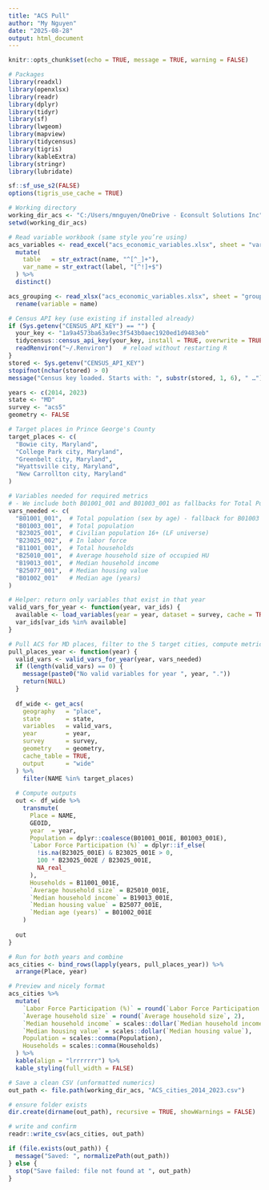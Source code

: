---
title: "ACS Pull"
author: "My Nguyen"
date: "2025-08-28"
output: html_document
---

```{r setup, include=FALSE}
knitr::opts_chunk$set(echo = TRUE, message = TRUE, warning = FALSE)
```

```{r}

# Packages
library(readxl)
library(openxlsx)
library(readr)
library(dplyr)
library(tidyr)
library(sf)
library(lwgeom)
library(mapview)
library(tidycensus)
library(tigris)
library(kableExtra)
library(stringr)
library(lubridate)

sf::sf_use_s2(FALSE)
options(tigris_use_cache = TRUE)

```

```{r}
# Working directory
working_dir_acs <- "C:/Users/mnguyen/OneDrive - Econsult Solutions Inc"
setwd(working_dir_acs)
```

```{r}
# Read variable workbook (same style you’re using)
acs_variables <- read_excel("acs_economic_variables.xlsx", sheet = "variables") %>% 
  mutate(
    table   = str_extract(name, "^[^_]+"),
    var_name = str_extract(label, "[^!]+$")
  ) %>% 
  distinct()

acs_grouping <- read_xlsx("acs_economic_variables.xlsx", sheet = "grouping") %>% 
  rename(variable = name)
```

```{r}
# Census API key (use existing if installed already)
if (Sys.getenv("CENSUS_API_KEY") == "") {
  your_key <- "1a9a4573ba63a9ec3f543b0aec1920ed1d9483eb"
  tidycensus::census_api_key(your_key, install = TRUE, overwrite = TRUE)
  readRenviron("~/.Renviron")   # reload without restarting R
}
stored <- Sys.getenv("CENSUS_API_KEY")
stopifnot(nchar(stored) > 0)
message("Census key loaded. Starts with: ", substr(stored, 1, 6), " …")

years <- c(2014, 2023)
state <- "MD"
survey <- "acs5"
geometry <- FALSE

# Target places in Prince George's County
target_places <- c(
  "Bowie city, Maryland",
  "College Park city, Maryland",
  "Greenbelt city, Maryland",
  "Hyattsville city, Maryland",
  "New Carrollton city, Maryland"
)

# Variables needed for required metrics
# - We include both B01001_001 and B01003_001 as fallbacks for Total Population
vars_needed <- c(
  "B01001_001",  # Total population (sex by age) - fallback for B01003
  "B01003_001",  # Total population
  "B23025_001",  # Civilian population 16+ (LF universe)
  "B23025_002",  # In labor force
  "B11001_001",  # Total households
  "B25010_001",  # Average household size of occupied HU
  "B19013_001",  # Median household income
  "B25077_001",  # Median housing value
  "B01002_001"   # Median age (years)
)

# Helper: return only variables that exist in that year
valid_vars_for_year <- function(year, var_ids) {
  available <- load_variables(year = year, dataset = survey, cache = TRUE)$name
  var_ids[var_ids %in% available]
}

# Pull ACS for MD places, filter to the 5 target cities, compute metrics
pull_places_year <- function(year) {
  valid_vars <- valid_vars_for_year(year, vars_needed)
  if (length(valid_vars) == 0) {
    message(paste0("No valid variables for year ", year, "."))
    return(NULL)
  }
  
  df_wide <- get_acs(
    geography   = "place",
    state       = state,
    variables   = valid_vars,
    year        = year,
    survey      = survey,
    geometry    = geometry,
    cache_table = TRUE,
    output      = "wide"
  ) %>%
    filter(NAME %in% target_places)
  
  # Compute outputs
  out <- df_wide %>%
    transmute(
      Place = NAME,
      GEOID,
      year  = year,
      Population = dplyr::coalesce(B01001_001E, B01003_001E),
      `Labor Force Participation (%)` = dplyr::if_else(
        !is.na(B23025_001E) & B23025_001E > 0,
        100 * B23025_002E / B23025_001E, 
        NA_real_
      ),
      Households = B11001_001E,
      `Average household size` = B25010_001E,
      `Median household income` = B19013_001E,
      `Median housing value` = B25077_001E,
      `Median age (years)` = B01002_001E
    )
  
  out
}

# Run for both years and combine
acs_cities <- bind_rows(lapply(years, pull_places_year)) %>%
  arrange(Place, year)
```

```{r}
# Preview and nicely format
acs_cities %>% 
  mutate(
    `Labor Force Participation (%)` = round(`Labor Force Participation (%)`, 1),
    `Average household size` = round(`Average household size`, 2),
    `Median household income` = scales::dollar(`Median household income`),
    `Median housing value` = scales::dollar(`Median housing value`),
    Population = scales::comma(Population),
    Households = scales::comma(Households)
  ) %>% 
  kable(align = "lrrrrrrr") %>% 
  kable_styling(full_width = FALSE)

```


```{r}
# Save a clean CSV (unformatted numerics)
out_path <- file.path(working_dir_acs, "ACS_cities_2014_2023.csv")

# ensure folder exists
dir.create(dirname(out_path), recursive = TRUE, showWarnings = FALSE)

# write and confirm
readr::write_csv(acs_cities, out_path)

if (file.exists(out_path)) {
  message("Saved: ", normalizePath(out_path))
} else {
  stop("Save failed: file not found at ", out_path)
}
```



